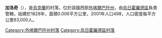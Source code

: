 {{coord|48|33|18|N|22|11|53|E|scale:100000|display=title}}

'''加洛奇'''（{{lang-uk|Галоч}}），是[[烏克蘭|烏克蘭]]的村落，位於該國西部[[外喀爾巴阡州|外喀爾巴阡州]]，由[[烏日霍羅德區|烏日霍羅德區]]負責管轄，始建於1828年，面積0.006平方公里，2001年人口498，人口密度每平方公里83,000人。

{{DEFAULTSORT:Галоч}}

[[Category:外喀爾巴阡州村落|Category:外喀爾巴阡州村落]]
[[Category:烏日霍羅德區村落|Category:烏日霍羅德區村落]]


{{Zakarpattia-geo-stub}}